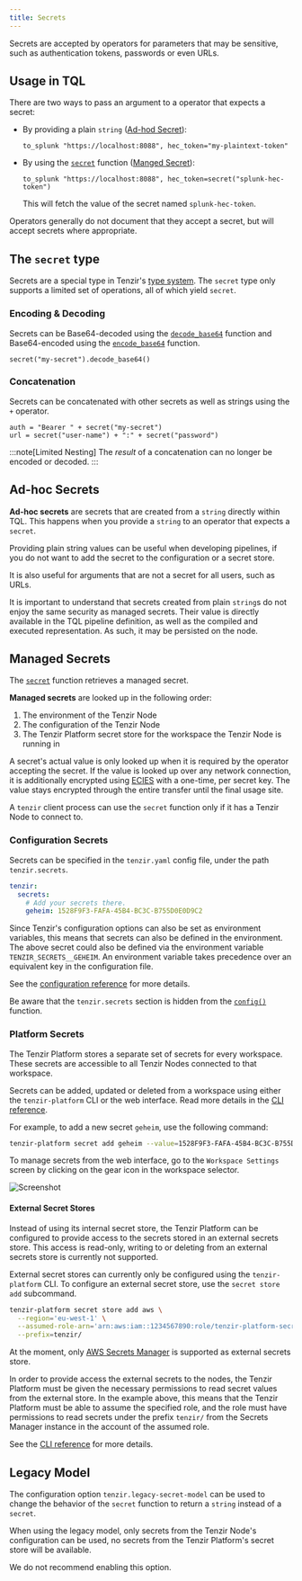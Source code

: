 ```yaml
---
title: Secrets
---
```


Secrets are accepted by operators for parameters that may be sensitive,
such as authentication tokens, passwords or even URLs.

## Usage in TQL

There are two ways to pass an argument to a operator that expects a secret:

- By providing a plain `string` ([Ad-hod Secret](#ad-hoc-secrets)):

  ```tql
  to_splunk "https://localhost:8088", hec_token="my-plaintext-token"
  ```

- By using the [`secret`](/reference/functions/secret) function
  ([Manged Secret](#managed-secrets)):

  ```tql
  to_splunk "https://localhost:8088", hec_token=secret("splunk-hec-token")
  ```

  This will fetch the value of the secret named `splunk-hec-token`.

Operators generally do not document that they accept a secret, but will accept
secrets where appropriate.

## The `secret` type

Secrets are a special type in Tenzir's [type system](/reference/language/types).
The `secret` type only supports a limited set of operations, all of which yield
`secret`.

### Encoding & Decoding

Secrets can be Base64-decoded using the
[`decode_base64`](/reference/functions/decode_base64) function and
Base64-encoded using the [`encode_base64`](/reference/functions/encode_base64)
function.

```tql
secret("my-secret").decode_base64()
```

### Concatenation

Secrets can be concatenated with other secrets as well as strings using the
`+` operator.

```tql
auth = "Bearer " + secret("my-secret")
url = secret("user-name") + ":" + secret("password")
```

:::note[Limited Nesting]
The _result_ of a concatenation can no longer be encoded or decoded.
:::

## Ad-hoc Secrets

**Ad-hoc secrets** are secrets that are created from a `string` directly within
TQL. This happens when you provide a `string` to an operator that expects a
`secret`.

Providing plain string values can be useful when developing pipelines, if you do
not want to add the secret to the configuration or a secret store.

It is also useful for arguments that are not a secret for all users, such as
URLs.

It is important to understand that secrets created from plain `string`s do not
enjoy the same security as managed secrets. Their value is directly available
in the TQL pipeline definition, as well as the compiled and executed
representation. As such, it may be persisted on the node.

## Managed Secrets

The [`secret`](/reference/functions/secret) function retrieves a managed
secret.

**Managed secrets** are looked up in the following order:

1. The environment of the Tenzir Node
2. The configuration of the Tenzir Node
3. The Tenzir Platform secret store for the workspace the Tenzir Node is
   running in

A secret's actual value is only looked up when it is required by the operator
accepting the secret. If the value is looked up over any network connection, it
is additionally encrypted using
[ECIES](https://en.wikipedia.org/wiki/Integrated_Encryption_Scheme) with a
one-time, per secret key. The value stays encrypted through the entire transfer
until the final usage site.

A `tenzir` client process can use the `secret` function only if it has a Tenzir
Node to connect to.

### Configuration Secrets

Secrets can be specified in the `tenzir.yaml` config file, under the path
`tenzir.secrets`.

```yaml
tenzir:
  secrets:
    # Add your secrets there.
    geheim: 1528F9F3-FAFA-45B4-BC3C-B755D0E0D9C2
```

Since Tenzir's configuration options can also be set as environment variables,
this means that secrets can also be defined in the environment. The above
secret could also be defined via the environment variable
`TENZIR_SECRETS__GEHEIM`. An environment variable takes precedence over an
equivalent key in the configuration file.

See the [configuration reference](/reference/configuration) for more details.

Be aware that the `tenzir.secrets` section is hidden from the
[`config()`](/reference/functions/config) function.

### Platform Secrets

The Tenzir Platform stores a separate set of secrets for every workspace.
These secrets are accessible to all Tenzir Nodes connected to that workspace.

Secrets can be added, updated or deleted from a workspace using either the
`tenzir-platform` CLI or the web interface. Read more details in the
[CLI reference](/reference/platform-cli#manage-secrets).

For example, to add a new secret `geheim`, use the following command:

```sh
tenzir-platform secret add geheim --value=1528F9F3-FAFA-45B4-BC3C-B755D0E0D9C2
```

To manage secrets from the web interface, go to the `Workspace Settings` screen
by clicking on the gear icon in the workspace selector.

![Screenshot](secrets.png)

#### External Secret Stores

Instead of using its internal secret store, the Tenzir Platform can be
configured to provide access to the secrets stored in an external secrets store.
This access is read-only, writing to or deleting from an external
secrets store is currently not supported.

External secret stores can currently only be configured using the
`tenzir-platform` CLI. To configure an external secret store, use the
`secret store add` subcommand.

```sh title="Add AWS Secrets Manager as external secret store"
tenzir-platform secret store add aws \
  --region='eu-west-1' \
  --assumed-role-arn='arn:aws:iam::1234567890:role/tenzir-platform-secrets-access' \
  --prefix=tenzir/
```

At the moment, only [AWS Secrets
Manager](https://aws.amazon.com/secrets-manager/) is supported as external
secrets store.

In order to provide access the external secrets to the nodes, the Tenzir
Platform must be given the necessary permissions to read secret values from the
external store. In the example above, this means that the Tenzir Platform must
be able to assume the specified role, and the role must have permissions to
read secrets under the prefix `tenzir/` from the Secrets Manager instance in
the account of the assumed role.

See the
[CLI reference](/reference/platform-cli#manage-external-secret-stores) for
more details.

## Legacy Model

The configuration option `tenzir.legacy-secret-model` can be used to change the
behavior of the `secret` function to return a `string` instead of a `secret`.

When using the legacy model, only secrets from the Tenzir Node's configuration
can be used, no secrets from the Tenzir Platform's secret store will be
available.

We do not recommend enabling this option.
